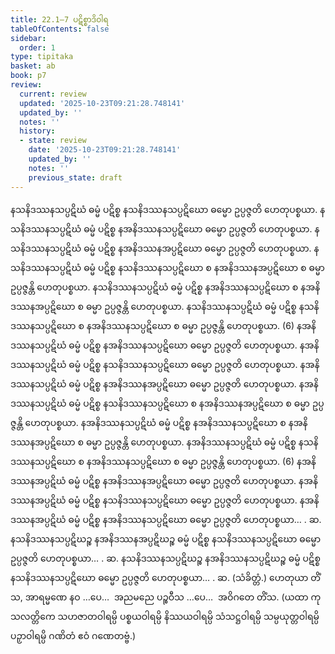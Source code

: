```yaml
---
title: 22.1–7 ပဋိစ္စာဒိဝါရ
tableOfContents: false
sidebar:
  order: 1
type: tipitaka
basket: ab
book: p7
review:
  current: review
  updated: '2025-10-23T09:21:28.748141'
  updated_by: ''
  notes: ''
  history:
  - state: review
    date: '2025-10-23T09:21:28.748141'
    updated_by: ''
    notes: ''
    previous_state: draft
---
```



<ReviewStatus review={frontmatter.review} showDetails={true} />

<HypothesisAnnotation frontmatter={frontmatter} />

<DynamicBreadcrumb />

<Division number="36" book="p7" e="ch" v="40">

<Paragraph number="80" book="p7">
နသနိဒဿနသပ္ပဋိဃံ ဓမ္မံ ပဋိစ္စ နသနိဒဿနသပ္ပဋိဃော ဓမ္မော ဥပ္ပဇ္ဇတိ ဟေတုပစ္စယာ. နသနိဒဿနသပ္ပဋိဃံ ဓမ္မံ ပဋိစ္စ နအနိဒဿနသပ္ပဋိဃော ဓမ္မော ဥပ္ပဇ္ဇတိ ဟေတုပစ္စယာ. နသနိဒဿနသပ္ပဋိဃံ ဓမ္မံ ပဋိစ္စ နအနိဒဿနအပ္ပဋိဃော ဓမ္မော ဥပ္ပဇ္ဇတိ ဟေတုပစ္စယာ. နသနိဒဿနသပ္ပဋိဃံ ဓမ္မံ ပဋိစ္စ နသနိဒဿနသပ္ပဋိဃော စ နအနိဒဿနအပ္ပဋိဃော စ ဓမ္မာ ဥပ္ပဇ္ဇန္တိ ဟေတုပစ္စယာ. နသနိဒဿနသပ္ပဋိဃံ ဓမ္မံ ပဋိစ္စ နအနိဒဿနသပ္ပဋိဃော စ နအနိဒဿနအပ္ပဋိဃော စ ဓမ္မာ ဥပ္ပဇ္ဇန္တိ ဟေတုပစ္စယာ. နသနိဒဿနသပ္ပဋိဃံ ဓမ္မံ ပဋိစ္စ နသနိဒဿနသပ္ပဋိဃော စ နအနိဒဿနသပ္ပဋိဃော စ ဓမ္မာ ဥပ္ပဇ္ဇန္တိ ဟေတုပစ္စယာ. (6)
</Paragraph>

</Division>
<Division number="37" book="p7" e="ch" v="40">

<Paragraph number="81" book="p7">
နအနိဒဿနသပ္ပဋိဃံ ဓမ္မံ ပဋိစ္စ နအနိဒဿနသပ္ပဋိဃော ဓမ္မော ဥပ္ပဇ္ဇတိ ဟေတုပစ္စယာ. နအနိဒဿနသပ္ပဋိဃံ ဓမ္မံ ပဋိစ္စ နသနိဒဿနသပ္ပဋိဃော ဓမ္မော ဥပ္ပဇ္ဇတိ ဟေတုပစ္စယာ. နအနိဒဿနသပ္ပဋိဃံ ဓမ္မံ ပဋိစ္စ နအနိဒဿနအပ္ပဋိဃော ဓမ္မော ဥပ္ပဇ္ဇတိ ဟေတုပစ္စယာ. နအနိဒဿနသပ္ပဋိဃံ ဓမ္မံ ပဋိစ္စ နသနိဒဿနသပ္ပဋိဃော စ နအနိဒဿနအပ္ပဋိဃော စ ဓမ္မာ ဥပ္ပဇ္ဇန္တိ ဟေတုပစ္စယာ. နအနိဒဿနသပ္ပဋိဃံ ဓမ္မံ ပဋိစ္စ နအနိဒဿနသပ္ပဋိဃော စ နအနိဒဿနအပ္ပဋိဃော စ ဓမ္မာ ဥပ္ပဇ္ဇန္တိ ဟေတုပစ္စယာ. နအနိဒဿနသပ္ပဋိဃံ ဓမ္မံ ပဋိစ္စ နသနိဒဿနသပ္ပဋိဃော စ နအနိဒဿနသပ္ပဋိဃော စ ဓမ္မာ ဥပ္ပဇ္ဇန္တိ ဟေတုပစ္စယာ. (6)
</Paragraph>

</Division>
<Division number="38" book="p7" e="ch" v="40">

<Paragraph number="82" book="p7">
နအနိဒဿနအပ္ပဋိဃံ ဓမ္မံ ပဋိစ္စ နအနိဒဿနအပ္ပဋိဃော ဓမ္မော ဥပ္ပဇ္ဇတိ ဟေတုပစ္စယာ. နအနိဒဿနအပ္ပဋိဃံ ဓမ္မံ ပဋိစ္စ နသနိဒဿနသပ္ပဋိဃော ဓမ္မော ဥပ္ပဇ္ဇတိ ဟေတုပစ္စယာ. နအနိဒဿနအပ္ပဋိဃံ ဓမ္မံ ပဋိစ္စ နအနိဒဿနသပ္ပဋိဃော ဓမ္မော ဥပ္ပဇ္ဇတိ ဟေတုပစ္စယာ… . ဆ.
</Paragraph>

<Paragraph number="83" book="p7">
နသနိဒဿနသပ္ပဋိဃဉ္စ နအနိဒဿနအပ္ပဋိဃဉ္စ ဓမ္မံ ပဋိစ္စ နသနိဒဿနသပ္ပဋိဃော ဓမ္မော ဥပ္ပဇ္ဇတိ ဟေတုပစ္စယာ… . ဆ.
</Paragraph>

<Paragraph number="84" book="p7">
နသနိဒဿနသပ္ပဋိဃဉ္စ နအနိဒဿနသပ္ပဋိဃဉ္စ ဓမ္မံ ပဋိစ္စ နသနိဒဿနသပ္ပဋိဃော ဓမ္မော ဥပ္ပဇ္ဇတိ ဟေတုပစ္စယာ… . ဆ. (သံခိတ္တံ.)
</Paragraph>

</Division>
<Division number="39" book="p7" e="ch" v="40">

<Paragraph number="85" book="p7">
ဟေတုယာ တိံသ, အာရမ္မဏေ နဝ …ပေ…  အညမညေ ပဉ္စဝီသ …ပေ…  အဝိဂတေ တိံသ.
</Paragraph>

<Paragraph number="86" book="p7">
(ယထာ ကုသလတ္တိကေ သဟဇာတဝါရမ္ပိ ပစ္စယဝါရမ္ပိ နိဿယဝါရမ္ပိ သံသဋ္ဌဝါရမ္ပိ သမ္ပယုတ္တဝါရမ္ပိ ပဉှာဝါရမ္ပိ ဂဏိတံ ဧဝံ ဂဏေတဗ္ဗံ.)
</Paragraph>
</Division>